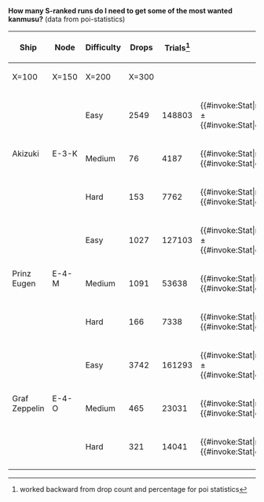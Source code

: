 
;<span style="font-weight:bold;">How many S-ranked runs do I need to get some of the most wanted kanmusu?</span> (data from poi-statistics)
{| class="mw-collapsible mw-collapsed wikitable typography-xl-optout" style="width:100%"
|-
!rowspan=2|Ship
!rowspan=2|Node
!rowspan=2|Difficulty
!rowspan=2|Drops
!rowspan=2|Trials<ref>worked backward from drop count and percentage for poi statistics</ref>
!rowspan=2|Rate
!colspan=4|If you can't find her in X runs, then you are the unluckiest people out of?
!rowspan=2|Note
|-
!X=100
!X=150
!X=200
!X=300
|-
|rowspan=3|Akizuki
|rowspan=3|E-3-K
|Easy
|2549
|148803
|{{#invoke:Stat|rate|2549|148803}}% ± {{#invoke:Stat|error|2549|148803}}%
|{{#invoke:Stat|players|2549|148803|100}}
|{{#invoke:Stat|players|2549|148803|150}}
|{{#invoke:Stat|players|2549|148803|200}}
|{{#invoke:Stat|players|2549|148803|300}}
|
|-
|Medium
|76
|4187
|{{#invoke:Stat|rate|76|4187}}% ± {{#invoke:Stat|error|76|4187}}%
|{{#invoke:Stat|players|76|4187|100}}
|{{#invoke:Stat|players|76|4187|150}}
|{{#invoke:Stat|players|76|4187|200}}
|{{#invoke:Stat|players|76|4187|300}}
|
|-
|Hard
|153
|7762
|{{#invoke:Stat|rate|153|7762}}% ± {{#invoke:Stat|error|153|7762}}%
|{{#invoke:Stat|players|153|7762|100}}
|{{#invoke:Stat|players|153|7762|150}}
|{{#invoke:Stat|players|153|7762|200}}
|{{#invoke:Stat|players|153|7762|300}}
|
|-
|rowspan=3|Prinz Eugen
|rowspan=3|E-4-M
|Easy
|1027
|127103
|{{#invoke:Stat|rate|1027|127103}}% ± {{#invoke:Stat|error|1027|127103}}%
|{{#invoke:Stat|players|1027|127103|100}}
|{{#invoke:Stat|players|1027|127103|150}}
|{{#invoke:Stat|players|1027|127103|200}}
|{{#invoke:Stat|players|1027|127103|300}}
|
|-
|Medium
|1091
|53638
|{{#invoke:Stat|rate|1091|53638}}% ± {{#invoke:Stat|error|1091|53638}}%
|{{#invoke:Stat|players|1091|53638|100}}
|{{#invoke:Stat|players|1091|53638|150}}
|{{#invoke:Stat|players|1091|53638|200}}
|{{#invoke:Stat|players|1091|53638|300}}
|
|-
|Hard
|166
|7338
|{{#invoke:Stat|rate|166|7338}}% ± {{#invoke:Stat|error|166|7338}}%
|{{#invoke:Stat|players|166|7338|100}}
|{{#invoke:Stat|players|166|7338|150}}
|{{#invoke:Stat|players|166|7338|200}}
|{{#invoke:Stat|players|166|7338|300}}
|
|-
|rowspan=3|Graf Zeppelin
|rowspan=3|E-4-O
|Easy
|3742
|161293
|{{#invoke:Stat|rate|3742|161293}}% ± {{#invoke:Stat|error|3742|161293}}%
|{{#invoke:Stat|players|3742|161293|100}}
|{{#invoke:Stat|players|3742|161293|150}}
|{{#invoke:Stat|players|3742|161293|200}}
|{{#invoke:Stat|players|3742|161293|300}}
|
|-
|Medium
|465
|23031
|{{#invoke:Stat|rate|465|23031}}% ± {{#invoke:Stat|error|465|23031}}%
|{{#invoke:Stat|players|465|23031|100}}
|{{#invoke:Stat|players|465|23031|150}}
|{{#invoke:Stat|players|465|23031|200}}
|{{#invoke:Stat|players|465|23031|300}}
|
|-
|Hard
|321
|14041
|{{#invoke:Stat|rate|321|14041}}% ± {{#invoke:Stat|error|321|14041}}%
|{{#invoke:Stat|players|321|14041|100}}
|{{#invoke:Stat|players|321|14041|150}}
|{{#invoke:Stat|players|321|14041|200}}
|{{#invoke:Stat|players|321|14041|300}}
|
|-
|}